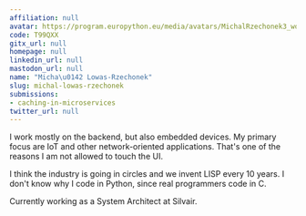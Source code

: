```yaml
---
affiliation: null
avatar: https://program.europython.eu/media/avatars/MichalRzechonek3_woDBqNb.jpg
code: T99QXX
gitx_url: null
homepage: null
linkedin_url: null
mastodon_url: null
name: "Micha\u0142 Lowas-Rzechonek"
slug: michal-lowas-rzechonek
submissions:
- caching-in-microservices
twitter_url: null
---
```


I work mostly on the backend, but also embedded devices. My primary focus are IoT and other network-oriented applications. That's one of the reasons I am not allowed to touch the UI.

I think the industry is going in circles and we invent LISP every 10 years. I don't know why I code in Python, since real programmers code in C.

Currently working as a System Architect at Silvair.
